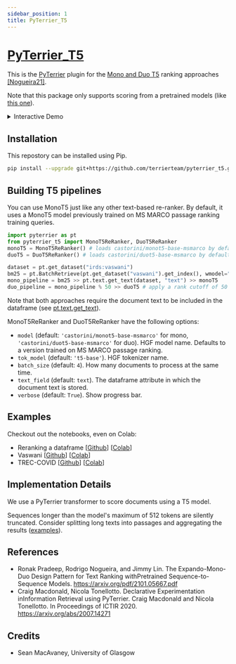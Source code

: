 ```yaml
---
sidebar_position: 1
title: PyTerrier_T5
---
```



# [PyTerrier_T5](https://github.com/terrierteam/pyterrier_t5)

This is the [PyTerrier](https://github.com/terrier-org/pyterrier) plugin for the [Mono and Duo T5](https://arxiv.org/pdf/2101.05667.pdf) ranking approaches [[Nogueira21]](#Nogueira21).

Note that this package only supports scoring from a pretrained models (like [this one](https://huggingface.co/castorini/monot5-base-msmarco)).

<details>
  <summary>Interactive Demo</summary>
  <div>
    MonoT5ReRanker

    <InteractiveFeature 
        apiUrl="https://pyterrier-api-3pxrlcilfa-nw.a.run.app/plugins/pyterrier-t5/mono"
        />

    DuoT5ReRanker

    <InteractiveFeature 
        apiUrl="https://pyterrier-api-3pxrlcilfa-nw.a.run.app/plugins/pyterrier-t5/duo"
        />

  </div>
</details>

## Installation

This repostory can be installed using Pip.
```bash
pip install --upgrade git+https://github.com/terrierteam/pyterrier_t5.git
```

## Building T5 pipelines

You can use MonoT5 just like any other text-based re-ranker. By default, it uses a MonoT5 model previously
trained on MS MARCO passage ranking training queries.

```python
import pyterrier as pt
from pyterrier_t5 import MonoT5ReRanker, DuoT5ReRanker
monoT5 = MonoT5ReRanker() # loads castorini/monot5-base-msmarco by default
duoT5 = DuoT5ReRanker() # loads castorini/duot5-base-msmarco by default

dataset = pt.get_dataset("irds:vaswani")
bm25 = pt.BatchRetrieve(pt.get_dataset("vaswani").get_index(), wmodel="BM25")
mono_pipeline = bm25 >> pt.text.get_text(dataset, "text") >> monoT5
duo_pipeline = mono_pipeline % 50 >> duoT5 # apply a rank cutoff of 50 from monoT5 since duoT5 is too costly to run over the full result list
```

Note that both approaches require the document text to be included in the dataframe (see [pt.text.get_text](https://pyterrier.readthedocs.io/en/latest/text.html#pyterrier.text.get_text)).

MonoT5ReRanker and DuoT5ReRanker have the following options:
 - `model` (default: `'castorini/monot5-base-msmarco'` for mono, `'castorini/duot5-base-msmarco'` for duo). HGF model name. Defaults to a version trained on MS MARCO passage ranking.
 - `tok_model` (default: `'t5-base'`). HGF tokenizer name.
 - `batch_size` (default: `4`). How many documents to process at the same time.
 - `text_field` (default: `text`). The dataframe attribute in which the document text is stored.
 - `verbose` (default: `True`). Show progress bar.

## Examples

Checkout out the notebooks, even on Colab:

 - Reranking a dataframe [[Github](https://github.com/terrierteam/pyterrier_t5/blob/master/pyterrier_monoT5_direct_rerank.ipynb)] [[Colab](https://colab.research.google.com/github/terrierteam/pyterrier_t5/blob/master/pyterrier_monoT5_direct_rerank.ipynb)]
 - Vaswani [[Github](https://github.com/terrierteam/pyterrier_t5/blob/master/pyterrier_t5_vaswani.ipynb)] [[Colab](https://colab.research.google.com/github/terrierteam/pyterrier_t5/blob/master/pyterrier_t5_vaswani.ipynb)]
 - TREC-COVID [[Github](https://github.com/terrierteam/pyterrier_t5/blob/master/pyterrier_t5_trec-covid.ipynb)] [[Colab](https://colab.research.google.com/github/terrierteam/pyterrier_t5/blob/master/pyterrier_t5_trec-covid.ipynb)]

## Implementation Details

We use a PyTerrier transformer to score documents using a T5 model.

Sequences longer than the model's maximum of 512 tokens are silently truncated. Consider splitting long texts
into passages and aggregating the results ([examples](https://pyterrier.readthedocs.io/en/latest/text.html#working-with-passages-rather-than-documents)).

## References

  - <a id="Nogueira21"/>Ronak Pradeep, Rodrigo Nogueira, and Jimmy Lin. The Expando-Mono-Duo Design Pattern for Text Ranking withPretrained Sequence-to-Sequence Models. https://arxiv.org/pdf/2101.05667.pdf
  - <a id="Macdonald20"/>Craig Macdonald, Nicola Tonellotto. Declarative Experimentation inInformation Retrieval using PyTerrier. Craig Macdonald and Nicola Tonellotto. In Proceedings of ICTIR 2020. https://arxiv.org/abs/2007.14271

## Credits

- Sean MacAvaney, University of Glasgow
